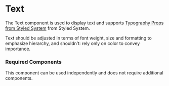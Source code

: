 
<Meta title="Components/Text/Text" />

# Text

The Text component is used to display text and supports [Typography Props from Styled System](https://styled-system.com/table/#typography) from Styled System.

Text should be adjusted in terms of font weight, size and formatting to emphasize hierarchy, and shouldn’t: rely only on color to convey importance.

### Required Components

This component can be used independently and does not require additional components.
